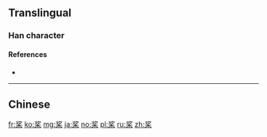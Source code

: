 {{also|槳}}
==Translingual==

===Han character===
{{Han char|rn=75|rad=木|as=06|sn=10|four=|canj=LND|ids=⿱⿰丬夕木}}

====References====
* {{Han ref|kx=0526.211|hdz=21205.040|uh=6868|ud=26728}}

----

==Chinese==
{{zh-see|槳}}

[[fr:桨]]
[[ko:桨]]
[[mg:桨]]
[[ja:桨]]
[[no:桨]]
[[pl:桨]]
[[ru:桨]]
[[zh:桨]]
